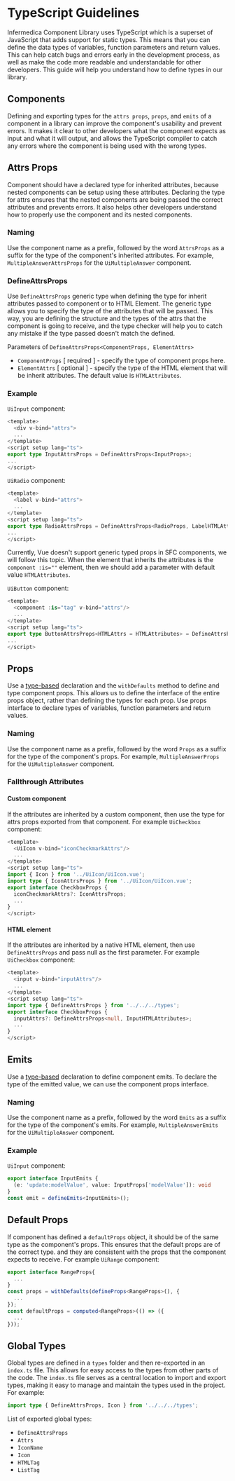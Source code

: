 
<Meta title="Contributing Guide/TypeScript Guidelines" />

# TypeScript Guidelines
Infermedica Component Library uses TypeScript which is a superset of JavaScript that adds support for static types. This means that you can define the
data types of variables, function parameters and return values. This can help catch bugs and errors early in the development process, as well as make
the code more readable and understandable for other developers. This guide will help you understand how to define types in our library.

<PageOutline/>

## Components
Defining and exporting types for the `attrs props`, `props`, and `emits` of a component in a library can improve the component's usability and prevent errors.
It makes it clear to other developers what the component expects as input and what it will output, and allows the TypeScript compiler to catch any errors
where the component is being used with the wrong types.

## Attrs Props
Component should have a declared type for inherited attributes, because nested components can be setup using these attributes. Declaring the type for attrs
ensures that the nested components are being passed the correct attributes and prevents errors. It also helps other developers understand how to properly use
the component and its nested components.

### Naming
Use the component name as a prefix, followed by the word `AttrsProps` as a suffix for the type of the component's inherited attributes. For example,
`MultipleAnswerAttrsProps` for the `UiMultipleAnswer` component.

### DefineAttrsProps
Use `DefineAttrsProps` generic type when defining the type for inherit attributes passed to component or to HTML Element. The generic type allows you to
specify the type of the attributes that will be passed. This way, you are defining the structure and the types of the attrs that the component is going to
receive, and the type checker will help you to catch any mistake if the type passed doesn't match the defined.

Parameters of `DefineAttrsProps<ComponentProps, ElementAttrs>`
  - `ComponentProps` [ required ] - specify the type of component props here.
  - `ElementAttrs` [ optional ] - specify the type of the HTML element that will be inherit attributes. The default value is `HTMLAttributes`.

### Example
`UiInput` component:

```ts
<template>
  <div v-bind="attrs">
  ...
</template>
<script setup lang="ts">
export type InputAttrsProps = DefineAttrsProps<InputProps>;
...
</script>
```

`UiRadio` component:

```ts
<template>
  <label v-bind="attrs">
  ...
</template>
<script setup lang="ts">
export type RadioAttrsProps = DefineAttrsProps<RadioProps, LabelHTMLAttributes>;
...
</script>
```

<Alert>
<p>Currently, Vue doesn't support generic typed props in SFC components, we will follow this topic. When the element that inherits the attributes is the <code>component :is=""</code>
element, then we should add a parameter with default value <code>HTMLAttributes</code>.</p>
</Alert>

`UiButton` component:

```ts
<template>
  <component :is="tag" v-bind="attrs"/>
  ...
</template>
<script setup lang="ts">
export type ButtonAttrsProps<HTMLAttrs = HTMLAttributes> = DefineAttrsProps<ButtonProps, HTMLAttrs>;
...
</script>
```

## Props
Use a [type-based](https://vuejs.org/guide/typescript/composition-api.html#typing-component-props) declaration and the `withDefaults` method to define
and type component props. This allows us to define the interface of the entire props object, rather than defining the types for each prop. Use props interface to declare
types of variables, function parameters and return values.

### Naming
Use the component name as a prefix, followed by the word `Props` as a suffix for the type of the component's props. For example, `MultipleAnswerProps` for the `UiMultipleAnswer`
component.

### Fallthrough Attributes
#### Custom component
If the attributes are inherited by a custom component, then use the type for attrs props exported from that component. For example `UiCheckbox` component:

```ts
<template>
  <UiIcon v-bind="iconCheckmarkAttrs"/>
  ...
</template>
<script setup lang="ts">
import { Icon } from '../UiIcon/UiIcon.vue';
import type { IconAttrsProps } from '../UiIcon/UiIcon.vue';
export interface CheckboxProps {
  iconCheckmarkAttrs?: IconAttrsProps;
  ...
}
</script>
```

#### HTML element
If the attributes are inherited by a native HTML element, then use `DefineAttrsProps` and pass null as the first parameter. For example `UiCheckbox` component:

```ts
<template>
  <input v-bind="inputAttrs"/>
  ...
</template>
<script setup lang="ts">
import type { DefineAttrsProps } from '../../../types';
export interface CheckboxProps {
  inputAttrs?: DefineAttrsProps<null, InputHTMLAttributes>;
  ...
}
</script>
```

## Emits
Use a [type-based](https://vuejs.org/guide/typescript/composition-api.html#typing-component-emits) declaration to define component emits.
To declare the type of the emitted value, we can use the component props interface.

### Naming
Use the component name as a prefix, followed by the word `Emits` as a suffix for the type of the component's emits. For example, `MultipleAnswerEmits` for the `UiMultipleAnswer`
component.

### Example
`UiInput` component:

```ts
export interface InputEmits {
  (e: 'update:modelValue', value: InputProps['modelValue']): void
}
const emit = defineEmits<InputEmits>();
```

## Default Props
If component has defined a `defaultProps` object, it should be of the same type as the component's props. This ensures that the default props are of the
correct type. and they are consistent with the props that the component expects to receive. For example `UiRange` component:
```ts
export interface RangeProps{
  ...
}
const props = withDefaults(defineProps<RangeProps>(), {
  ...
});
const defaultProps = computed<RangeProps>(() => ({
  ...
}));
```

## Global Types
Global types are defined in a `types` folder and then re-exported in an `index.ts` file. This allows for easy access to the types from other
parts of the code. The `index.ts` file serves as a central location to import and export types, making it easy to manage and maintain the types used in the
project. For example:

```ts
import type { DefineAttrsProps, Icon } from '../../../types';
```

List of exported global types:
- `DefineAttrsProps`
- `Attrs`
- `IconName`
- `Icon`
- `HTMLTag`
- `ListTag`

